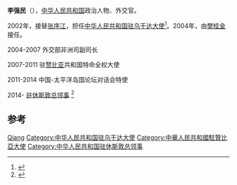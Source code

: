 '''李强民'''（{{bd|1957年|5月}}），[[中华人民共和国|中华人民共和国]]政治人物、外交官。

2002年，接替[[张序江|张序江]]，担任[[中国驻乌干达大使列表|中华人民共和国驻乌干达大使]]<ref>{{cite web|author=中华人民共和国外交部|title=中国驻乌干达历任大使|url=http://www.mfa.gov.cn/chn/pds/ziliao/wjrw/2167/2170/t9215.htm|publisher=中华人民共和国外交部|accessdate=2012-03-09|archive-date=2012-08-04|archive-url=https://archive.is/20120804081549/http://www.mfa.gov.cn/chn/pds/ziliao/wjrw/2167/2170/t9215.htm|dead-url=no}}</ref>。2004年，由[[樊桂金|樊桂金]]接任。

2004-2007 外交部非洲司副司长

2007-2011 驻[[赞比亚|赞比亚]]共和国特命全权大使

2011-2014 中国-太平洋岛国论坛对话会特使

2014- [[中国驻休斯敦总领事馆|驻休斯敦总领事]] <ref>{{Cite web |url=http://houston.china-consulate.org/chn/zlsxx/zlsjj/t1028275.htm |title=存档副本 |access-date=2016-11-11 |archive-date=2020-07-24 |archive-url=https://web.archive.org/web/20200724194439/http://houston.china-consulate.org/chn/zlsxx/zlsjj/t1028275.htm |dead-url=no }}</ref>

== 参考 ==
{{reflist}}

{{start box}}
{{s-dip}}
{{succession box|[[许尔文|许尔文]]|[[蔡伟_(1971年)|蔡伟]]|[[中国驻休斯敦总领事列表|中华人民共和国驻休斯敦总领事]]|2014年5月－2019年7月}}
{{succession box|[[李保東|李保東]]|[[周欲曉|周欲曉]]|[[中國駐贊比亞大使列表|中華人民共和國駐贊比亞大使]]|2007年4月－2011年5月}}
{{succession box|[[张序江|张序江]]|[[樊桂金|樊桂金]]|[[中国驻乌干达大使列表|中华人民共和国驻乌干达大使]]|2002年3月－2004年12月}}
{{end box}}
{{中国政治人物小作品}}

{{Authority control}}
{{DEFAULTSORT:Li李}}
[[Category:李姓|Qiang]]
[[Category:中华人民共和国驻乌干达大使|Category:中华人民共和国驻乌干达大使]]
[[Category:中華人民共和國駐贊比亞大使|Category:中華人民共和國駐贊比亞大使]]
[[Category:中华人民共和国驻休斯敦总领事|Category:中华人民共和国驻休斯敦总领事]]
